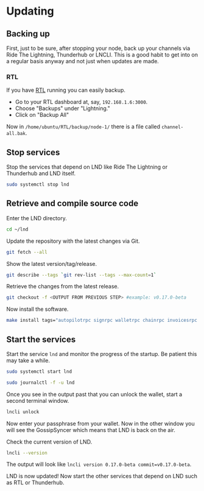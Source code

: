 # Updating

## Backing up

First, just to be sure, after stopping your node, back up your channels via Ride The Lightning, Thunderhub or LNCLI. This is a good habit to get into on a regular basis anyway and not just when updates are made.

### RTL
        
If you have [RTL](/lightning-extensions/ride-the-lightning) running you can easily backup.

* Go to your RTL dashboard at, say, `192.168.1.6:3000`.
* Choose "Backups" under "Lightning."
* Click on "Backup All"

Now in `/home/ubuntu/RTL/backup/node-1/` there is a file called `channel-all.bak`.

## Stop services

Stop the services that depend on LND like Ride The Lightning or Thunderhub and LND itself.

```bash
sudo systemctl stop lnd
```

## Retrieve and compile source code

Enter the LND directory.

```bash
cd ~/lnd
```

Update the repository with the latest changes via Git.

```bash
git fetch --all
```

Show the latest version/tag/release.

```bash
git describe --tags `git rev-list --tags --max-count=1`
```

Retrieve the changes from the latest release.

```bash
git checkout -f <OUTPUT FROM PREVIOUS STEP> #example: v0.17.0-beta
```

Now install the software.

```bash
make install tags="autopilotrpc signrpc walletrpc chainrpc invoicesrpc routerrpc watchtowerrpc monitoring peersrpc"
```

## Start the services

Start the service `lnd` and monitor the progress of the startup. Be patient this may take a while.

```bash
sudo systemctl start lnd

sudo journalctl -f -u lnd
```

Once you see in the output past that you can unlock the wallet, start a second terminal window.

```bash
lncli unlock
```

Now enter your passphrase from your wallet. Now in the other window you will see the GossipSyncer which means that LND is back on the air.

Check the current version of LND.

```bash
lncli --version
```

The output will look like `lncli version 0.17.0-beta commit=v0.17.0-beta`.

LND is now updated! Now start the other services that depend on LND such as RTL or Thunderhub.


